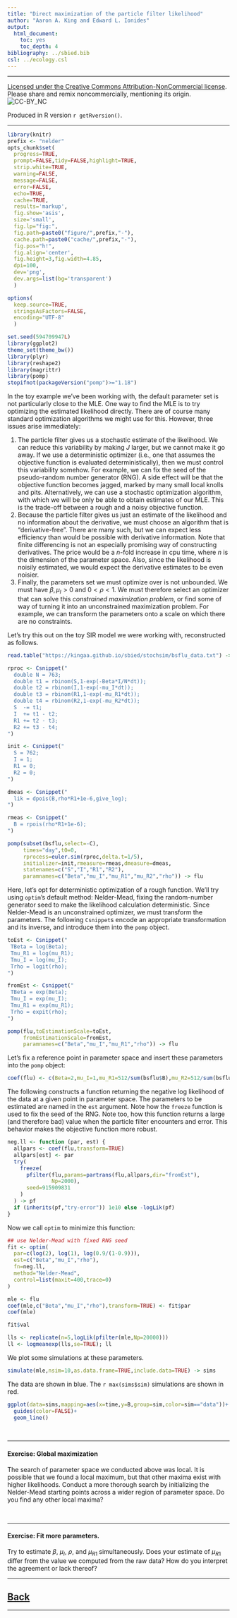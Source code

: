 ```yaml
---
title: "Direct maximization of the particle filter likelihood"
author: "Aaron A. King and Edward L. Ionides"
output:
  html_document:
    toc: yes
    toc_depth: 4
bibliography: ../sbied.bib
csl: ../ecology.csl
---
```


\newcommand\prob[1]{\mathbb{P}\left[{#1}\right]}
\newcommand\expect[1]{\mathbb{E}\left[{#1}\right]}
\newcommand\var[1]{\mathrm{Var}\left[{#1}\right]}
\newcommand\dist[2]{\mathrm{#1}\left(#2\right)}
\newcommand\dd[1]{d{#1}}
\newcommand\dlta[1]{{\Delta}{#1}}
\newcommand\lik{\mathcal{L}}
\newcommand\loglik{\ell}

-----------------------------------

[Licensed under the Creative Commons Attribution-NonCommercial license](http://creativecommons.org/licenses/by-nc/4.0/).
Please share and remix noncommercially, mentioning its origin.  
![CC-BY_NC](../graphics/cc-by-nc.png)

Produced in R version `r getRversion()`.

-----------------------------------

```r
library(knitr)
prefix <- "nelder"
opts_chunk$set(
  progress=TRUE,
  prompt=FALSE,tidy=FALSE,highlight=TRUE,
  strip.white=TRUE,
  warning=FALSE,
  message=FALSE,
  error=FALSE,
  echo=TRUE,
  cache=TRUE,
  results='markup',
  fig.show='asis',
  size='small',
  fig.lp="fig:",
  fig.path=paste0("figure/",prefix,"-"),
  cache.path=paste0("cache/",prefix,"-"),
  fig.pos="h!",
  fig.align='center',
  fig.height=3,fig.width=4.85,
  dpi=100,
  dev='png',
  dev.args=list(bg='transparent')
  )
```
```r
options(
  keep.source=TRUE,
  stringsAsFactors=FALSE,
  encoding="UTF-8"
  )

set.seed(594709947L)
library(ggplot2)
theme_set(theme_bw())
library(plyr)
library(reshape2)
library(magrittr)
library(pomp)
stopifnot(packageVersion("pomp")>="1.18")
```

\newcommand\prob{\mathbb{P}}
\newcommand\E{\mathbb{E}}
\newcommand\var{\mathrm{Var}}
\newcommand\cov{\mathrm{Cov}}
\newcommand\loglik{\ell}
\newcommand\R{\mathbb{R}}
\newcommand\data[1]{#1^*}
\newcommand\params{\, ; \,}
\newcommand\transpose{\scriptsize{T}}
\newcommand\eqspace{\quad\quad\quad}
\newcommand\lik{\mathscr{L}}
\newcommand\loglik{\ell}
\newcommand\profileloglik[1]{\ell^\mathrm{profile}_#1}

In the toy example we've been working with, the default parameter set is not particularly close to the MLE.
One way to find the MLE is to try optimizing the estimated likelihood directly.
There are of course many standard optimization algorithms we might use for this.
However, three issues arise immediately:

1. The particle filter gives us a stochastic estimate of the likelihood.
We can reduce this variability by making $J$ larger, but we cannot make it go away.
If we use a deterministic optimizer (i.e., one that assumes the objective function is evaluated deterministically), then we must control this variability somehow.
For example, we can fix the seed of the pseudo-random number generator (RNG).
A side effect will be that the objective function becomes jagged, marked by many small local knolls and pits.
Alternatively, we can use a stochastic optimization algorithm, with which we will be only be able to obtain estimates of our MLE.
This is the trade-off between a rough and a noisy objective function.
1. Because the particle filter gives us just an estimate of the likelihood and no information about the derivative, we must choose an algorithm that is "derivative-free".
There are many such, but we can expect less efficiency than would be possible with derivative information.
Note that finite differencing is not an especially promising way of constructing derivatives. 
The price would be a $n$-fold increase in cpu time, where $n$ is the dimension of the parameter space.
Also, since the likelihood is noisily estimated, we would expect the derivative estimates to be even noisier.
1. Finally, the parameters set we must optimize over is not unbounded.
We must have $\beta,\mu_I>0$ and $0<\rho<1$.
We must therefore select an optimizer that can solve this *constrained maximization problem*, or find some of way of turning it into an unconstrained maximization problem.
For example, we can transform the parameters onto a scale on which there are no constraints.

Let's try this out on the toy SIR model we were working with, reconstructed as follows.

```r
read.table("https://kingaa.github.io/sbied/stochsim/bsflu_data.txt") -> bsflu

rproc <- Csnippet("
  double N = 763;
  double t1 = rbinom(S,1-exp(-Beta*I/N*dt));
  double t2 = rbinom(I,1-exp(-mu_I*dt));
  double t3 = rbinom(R1,1-exp(-mu_R1*dt));
  double t4 = rbinom(R2,1-exp(-mu_R2*dt));
  S  -= t1;
  I  += t1 - t2;
  R1 += t2 - t3;
  R2 += t3 - t4;
")

init <- Csnippet("
  S = 762;
  I = 1;
  R1 = 0;
  R2 = 0;
")

dmeas <- Csnippet("
  lik = dpois(B,rho*R1+1e-6,give_log);
")

rmeas <- Csnippet("
  B = rpois(rho*R1+1e-6);
")

pomp(subset(bsflu,select=-C),
     times="day",t0=0,
     rprocess=euler.sim(rproc,delta.t=1/5),
     initializer=init,rmeasure=rmeas,dmeasure=dmeas,
     statenames=c("S","I","R1","R2"),
     paramnames=c("Beta","mu_I","mu_R1","mu_R2","rho")) -> flu
```

Here, let's opt for deterministic optimization of a rough function.
We'll try using `optim`'s default method: Nelder-Mead, fixing the random-number generator seed to make the likelihood calculation deterministic.
Since Nelder-Mead is an unconstrained optimizer, we must transform the parameters.
The following `Csnippet`s encode an appropriate transformation and its inverse, and introduce them into the `pomp` object.
```r
toEst <- Csnippet("
 TBeta = log(Beta);
 Tmu_R1 = log(mu_R1);
 Tmu_I = log(mu_I);
 Trho = logit(rho);
")

fromEst <- Csnippet("
 TBeta = exp(Beta);
 Tmu_I = exp(mu_I);
 Tmu_R1 = exp(mu_R1);
 Trho = expit(rho);
")

pomp(flu,toEstimationScale=toEst,
     fromEstimationScale=fromEst,
     paramnames=c("Beta","mu_I","mu_R1","rho")) -> flu
```

Let's fix a reference point in parameter space and insert these parameters into the `pomp` object:
```r
coef(flu) <- c(Beta=2,mu_I=1,mu_R1=512/sum(bsflu$B),mu_R2=512/sum(bsflu$C),rho=0.9)
```

The following constructs a function returning the negative log likelihood of the data at a given point in parameter space.
The parameters to be estimated are named in the `est` argument.
Note how the `freeze` function is used to fix the seed of the RNG.
Note too, how this function returns a large (and therefore bad) value when the particle filter encounters and error.
This behavior makes the objective function more robust.

```r
neg.ll <- function (par, est) {
  allpars <- coef(flu,transform=TRUE)
  allpars[est] <- par
  try(
    freeze(
      pfilter(flu,params=partrans(flu,allpars,dir="fromEst"),
              Np=2000),
      seed=915909831
    )
  ) -> pf
  if (inherits(pf,"try-error")) 1e10 else -logLik(pf)
}
```

Now we call `optim` to minimize this function:
```r
## use Nelder-Mead with fixed RNG seed
fit <- optim(
  par=c(log(2), log(1), log(0.9/(1-0.9))),
  est=c("Beta","mu_I","rho"),
  fn=neg.ll,
  method="Nelder-Mead",
  control=list(maxit=400,trace=0)
)

mle <- flu
coef(mle,c("Beta","mu_I","rho"),transform=TRUE) <- fit$par
coef(mle)

fit$val

lls <- replicate(n=5,logLik(pfilter(mle,Np=20000)))
ll <- logmeanexp(lls,se=TRUE); ll
```

We plot some simulations at these parameters.
```r
simulate(mle,nsim=10,as.data.frame=TRUE,include.data=TRUE) -> sims
```
The data are shown in blue.
The `r max(sims$sim)` simulations are shown in red.
```r
ggplot(data=sims,mapping=aes(x=time,y=B,group=sim,color=sim=="data"))+
  guides(color=FALSE)+
  geom_line()
```

<br>

--------------------------

#### Exercise: Global maximization

The search of parameter space we conducted above was local.
It is possible that we found a local maximum, but that other maxima exist with higher likelihoods.
Conduct a more thorough search by initializing the Nelder-Mead starting points across a wider region of parameter space.
Do you find any other local maxima?

<br>

--------

#### Exercise: Fit more parameters.

Try to estimate $\beta$, $\mu_I$, $\rho$, and $\mu_{R1}$ simultaneously.
Does your estimate of $\mu_{R1}$ differ from the value we computed from the raw data?
How do you interpret the agreement or lack thereof?

--------------------------

## [Back](./pfilter.html)

--------------------------
